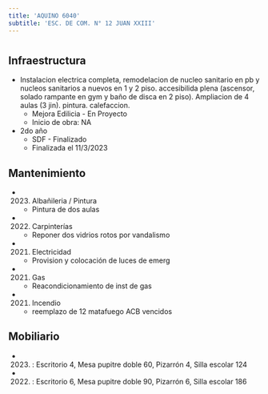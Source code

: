 ```yaml
---
title: 'AQUINO 6040'
subtitle: 'ESC. DE COM. N° 12 JUAN XXIII'
---
```


#
## Infraestructura

* Instalacion electrica completa, remodelacion de nucleo sanitario en pb y nucleos sanitarios a nuevos en 1 y 2 piso. accesibilida plena (ascensor, solado rampante en gym y baño de disca en 2 piso). Ampliacion de 4 aulas (3 jin). pintura. calefaccion. 
    + Mejora Edilicia - En Proyecto 
    + Inicio de obra: NA 


* 2do año 
    + SDF - Finalizado 
    + Finalizada el 11/3/2023 






## Mantenimiento

*  (2023) Albañileria / Pintura 
    + Pintura de dos aulas

*  (2022) Carpinterías 
    + Reponer dos vidrios rotos por vandalismo

*  (2021) Electricidad 
    + Provision y colocación de luces de emerg

*  (2021) Gas 
    + Reacondicionamiento de inst de gas

*  (2021) Incendio 
    + reemplazo de 12 matafuego ACB vencidos





## Mobiliario

*  (2023) : Escritorio 4, Mesa pupitre doble 60, Pizarrón 4, Silla escolar 124 

*  (2022) : Escritorio 6, Mesa pupitre doble 90, Pizarrón 6, Silla escolar 186 



